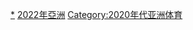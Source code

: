 {{portal box|亞洲|體育運動}}
{{Year by category
| m = 2
| c = 0
| d = 2
| y = 2
| cat = 亞洲體育
| sortkey = 亞洲體育
| in = 
| parent = 各年份亞洲體育
| subcat = 2022年亞洲
}}
[[Category:2022年體育|*]]
[[Category:2022年亞洲|]]
[[Category:2020年代亚洲体育|Category:2020年代亚洲体育]]